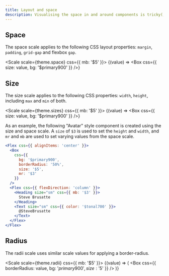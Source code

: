 ```yaml
---
title: Layout and space
description: Visualising the space in and around components is tricky(, so t|. T)his page demonstrates the levels of spacing that can be applied through our space and size scales.
---
```


## Space

The space scale applies to the following CSS layout properties: `margin`, `padding`, `grid-gap` and flexbox `gap`.

<Scale scale={theme.space} css={{ mb: '$5' }}>
  {(value) => <Box css={{ size: value, bg: '$primary900' }} />}
</Scale>

## Size

The size scale applies to the following CSS properties: `width`, `height`, including `max` and `min` of both.

<Scale scale={theme.sizes} css={{ mb: '$5' }}>
  {(value) => <Box css={{ size: value, bg: '$primary900' }} />}
</Scale>

As an example, the following "Avatar" style component is created using the size and space scale. A `size` of `$3` is used to set the `height` and `width`, and `mr` and `mb` are used to set varying values from the space scale.

```jsx preview
<Flex css={{ alignItems: 'center' }}>
  <Box
    css={{
      bg: '$primary900',
      borderRadius: '50%',
      size: '$5',
      mr: '$3'
    }}
  />
  <Flex css={{ flexDirection: 'column' }}>
    <Heading size="sm" css={{ mb: '$3' }}>
      Steve Brusatte
    </Heading>
    <Text size="sm" css={{ color: '$tonal700' }}>
      @SteveBrusatte
    </Text>
  </Flex>
</Flex>
```

## Radius

The radii scale uses similar scale values for applying a border-radius.

<Scale scale={theme.radii} css={{ mb: '$5' }}>
  {(value) => (
    <Box
      css={{
        borderRadius: value,
        bg: '$primary900',
        size: '$5'
      }}
    />
  )}
</Scale>
